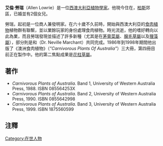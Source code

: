 '''艾倫·勞瑞'''（Allen Lowrie）是一位[[西澳大利亞|西澳大利亞]][[植物學|植物學家]]。他現今住在{{link-en|敦克雷格|Duncraig}}，[[柏斯|柏斯]]郊區，已婚並有2個女兒。

勞瑞，起初是一位商人兼發明家。在六十歲不久前時，開始與西澳大利亞的[[食肉植物|食肉植物]]植物群有聯繫，並以業餘玩家的身份處理食肉植物。時光流逝，他的嗜好轉向以此為業，而且勞瑞發現並描述了許多新種（尤其是在[[茅膏菜屬|茅膏菜屬]]、[[腺毛草屬|腺毛草屬]]以及[[狸藻屬|狸藻屬]]），部分則是和{{link-en|奈維爾·瑪琴特博士|Neville Marchant}}（Dr. Neville Marchant）共同完成。1986年到1998年期間他出版了《澳洲食肉植物》（''"Carnivorous Plants Of Australia"''）三大冊，第四冊目前正在製作中。他的第二焦點成果是[[花柱草屬|花柱草屬]]。

{{植物命名人|Lowrie|艾倫·勞瑞}}

== 著作 ==
<div class="references-small">
* ''Carnivorous Plants of Australia''. Band 1, University of Western Australia Press, 1988. ISBN 085564253X   
* ''Carnivorous Plants of Australia''. Band 2, University of Western Australia Press, 1990. ISBN 0855642998   
* ''Carnivorous Plants of Australia''. Band 3, University of Western Australia Press, 1999. ISBN 1875560599   
</div>

== 注釋 ==
{{reflist}}

{{Authority control}}
{{DEFAULTSORT:Lowrie, Allen}}
[[Category:在世人物|Category:在世人物]]
